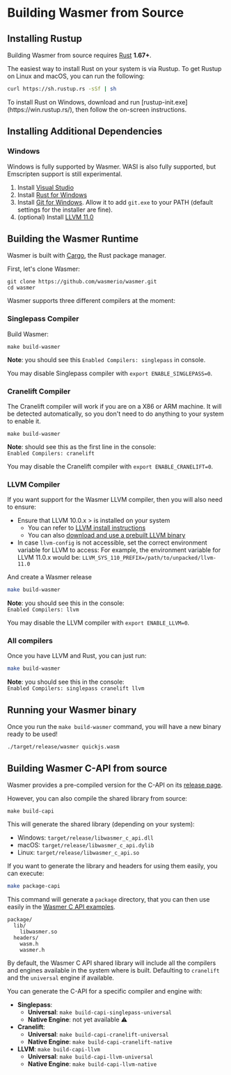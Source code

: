 

# Building Wasmer from Source

## Installing Rustup

Building Wasmer from source requires [Rust](https://rustup.rs/) **1.67+**.

The easiest way to install Rust on your system is via Rustup. To get Rustup on Linux and macOS, you can run the following:

```bash
curl https://sh.rustup.rs -sSf | sh
```

<Callout type="info">
To install Rust on Windows, download and run [rustup-init.exe](https://win.rustup.rs/), then follow the on-screen instructions.
</Callout>

## Installing Additional Dependencies

### Windows

Windows is fully supported by Wasmer. WASI is also fully supported, but Emscripten support is still experimental.

1. Install [Visual Studio](https://visualstudio.microsoft.com/thank-you-downloading-visual-studio/?sku=Community&rel=15)
2. Install [Rust for Windows](https://win.rustup.rs/)
3. Install [Git for Windows](https://git-scm.com/download/win). Allow it to add `git.exe` to your PATH (default settings for the installer are fine).
4. \(optional\) Install [LLVM 11.0](https://prereleases.llvm.org/win-snapshots/LLVM-11.0.0-2663a25f-win64.exe)

## Building the Wasmer Runtime

Wasmer is built with [Cargo](https://crates.io/), the Rust package manager.

First, let's clone Wasmer:

```text
git clone https://github.com/wasmerio/wasmer.git
cd wasmer
```

Wasmer supports three different compilers at the moment:

### Singlepass Compiler

Build Wasmer:

```text
make build-wasmer
```

**Note**: you should see this `Enabled Compilers: singlepass` in console. 

You may disable Singlepass compiler with `export ENABLE_SINGLEPASS=0`.

### Cranelift Compiler

The Cranelift compiler will work if you are on a X86 or ARM machine. It will be detected automatically, so you don't need to do anything to your system to enable it.

```text
make build-wasmer
```

**Note**: should see this as the first line in the console:  
`Enabled Compilers: cranelift`

You may disable the Cranelift compiler with `export ENABLE_CRANELIFT=0`.

### LLVM Compiler

If you want support for the Wasmer LLVM compiler, then you will also need to ensure:

* Ensure that LLVM 10.0.x &gt; is installed on your system
  * You can refer to [LLVM install instructions](https://github.com/wasmerio/wasmer/tree/master/lib/compiler-llvm#requirements)
  * You can also [download and use a prebuilt LLVM binary](https://releases.llvm.org/download.html)
* In case `llvm-config` is not accessible, set the correct environment variable for LLVM to access: For example, the environment variable for LLVM 11.0.x would be: `LLVM_SYS_110_PREFIX=/path/to/unpacked/llvm-11.0`

And create a Wasmer release

```bash
make build-wasmer
```

**Note**: you should see this in the console:  
`Enabled Compilers: llvm`

You may disable the LLVM compiler with `export ENABLE_LLVM=0`.

### All compilers

Once you have LLVM and Rust, you can just run:

```bash
make build-wasmer
```

**Note**: you should see this in the console:  
`Enabled Compilers: singlepass cranelift llvm`

## Running your Wasmer binary

Once you run the `make build-wasmer` command, you will have a new binary ready to be used!

```text
./target/release/wasmer quickjs.wasm
```

## Building Wasmer C-API from source

Wasmer provides a pre-compiled version for the C-API on its [release page](https://github.com/wasmerio/wasmer/releases).

However, you can also compile the shared library from source:

```text
make build-capi
```

This will generate the shared library (depending on your system):

* Windows: `target/release/libwasmer_c_api.dll`
* macOS: `target/release/libwasmer_c_api.dylib`
* Linux: `target/release/libwasmer_c_api.so`

If you want to generate the library and headers for using them easily, you can execute:

```bash
make package-capi
```

This command will generate a `package` directory, that you can then use easily in the [Wasmer C API examples](./).

```text
package/
  lib/
    libwasmer.so
  headers/
    wasm.h
    wasmer.h
```

<Callout type="warning">

By default, the Wasmer C API shared library will include all the compilers and
engines available in the system where is built.
Defaulting to `cranelift` and the `universal` engine if available.

You can generate the C-API for a specific compiler and engine with:

* **Singlepass**:
  * **Universal**: `make build-capi-singlepass-universal`
  * **Native Engine**: not yet available ⚠️
* **Cranelift**:
  * **Universal**: `make build-capi-cranelift-universal`
  * **Native Engine**: `make build-capi-cranelift-native`
* **LLVM**: `make build-capi-llvm`
  * **Universal**: `make build-capi-llvm-universal`
  * **Native Engine**: `make build-capi-llvm-native`
  
</Callout>

